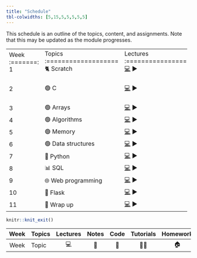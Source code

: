 ```yaml
---
title: "Schedule"
tbl-colwidths: [5,15,5,5,5,5,5]
---
```


This schedule is an outline of the topics, content, and assignments. Note that this may be updated as the module progresses.

::: column-body
+---------+--------------------+----------------------------------------------------------------------------------------------+--------------------------------------+---------------------------------------------------------------------+-----------+----------+
| Week    | Topics             | Lectures                                                                                     | Notes                                | Code                                                                | Tutorials | Homework |
+:=======:+:===================+:============================================================================================:+:====================================:+:===================================================================:+:=========:+:========:+
| 1       | 🐈 Scratch         | [💻](https://github.com/SQ4007-2025/website/raw/refs/heads/master/lectures/slides_1.pptx) ▶  | [📕](notes/notes_1.html "Notes 1")   | [🤖](https://github.com/SQ4007-2025/website/tree/master/code/src1)  |           | 🏠       |
+---------+--------------------+----------------------------------------------------------------------------------------------+--------------------------------------+---------------------------------------------------------------------+-----------+----------+
| 2       | 🟢 C               | [💻](https://github.com/SQ4007-2025/website/raw/refs/heads/master/lectures/slides_2.pptx) ▶  | [📕](notes/notes_2.html "Notes 2")   | [🤖](https://github.com/SQ4007-2025/website/tree/master/code/src2)  | [👨‍🏫 command line](https://github.com/SQ4007-2025/website/raw/refs/heads/master/tutorials/week_2/1.command_line.pptx) ▶\     | 🏠       |
|         |                    |                                                                                              |                                      |                                                                     | 👨‍🏫 ▶\     |          |
|         |                    |                                                                                              |                                      |                                                                     | 👨‍🏫 ▶\     |          |
|         |                    |                                                                                              |                                      |                                                                     | 👨‍🏫 ▶\     |          |
|         |                    |                                                                                              |                                      |                                                                     | 👨‍🏫 ▶\     |          |
|         |                    |                                                                                              |                                      |                                                                     | 👨‍🏫 ▶      |          |
+---------+--------------------+----------------------------------------------------------------------------------------------+--------------------------------------+---------------------------------------------------------------------+-----------+----------+
| 3       | 🟢 Arrays          | [💻](https://github.com/SQ4007-2025/website/raw/refs/heads/master/lectures/slides_3.pptx) ▶  | [📕](notes/notes_3.html "Notes 3")   | [🤖](https://github.com/SQ4007-2025/website/tree/master/code/src3)  | 👨‍🏫        | 🏠       |
+---------+--------------------+----------------------------------------------------------------------------------------------+--------------------------------------+---------------------------------------------------------------------+-----------+----------+
| 4       | 🟢 Algorithms      | [💻](https://github.com/SQ4007-2025/website/raw/refs/heads/master/lectures/slides_4.pptx) ▶  | [📕](notes/notes_4.html "Notes 4")   | [🤖](https://github.com/SQ4007-2025/website/tree/master/code/src4)  | 👨‍🏫        | 🏠       |
+---------+--------------------+----------------------------------------------------------------------------------------------+--------------------------------------+---------------------------------------------------------------------+-----------+----------+
| 5       | 🟢 Memory          | [💻](https://github.com/SQ4007-2025/website/raw/refs/heads/master/lectures/slides_5.pptx) ▶  | [📕](notes/notes_5.html "Notes 5")   | [🤖](https://github.com/SQ4007-2025/website/tree/master/code/src5)  | 👨‍🏫        | 🏠       |
+---------+--------------------+----------------------------------------------------------------------------------------------+--------------------------------------+---------------------------------------------------------------------+-----------+----------+
| 6       | 🟢 Data structures | [💻](https://github.com/SQ4007-2025/website/raw/refs/heads/master/lectures/slides_6.pptx) ▶  | [📕](notes/notes_6.html "Notes 6")   | [🤖](https://github.com/SQ4007-2025/website/tree/master/code/src6)  | 👨‍🏫        | 🏠       |
+---------+--------------------+----------------------------------------------------------------------------------------------+--------------------------------------+---------------------------------------------------------------------+-----------+----------+
| 7       | 🐍 Python          | [💻](https://github.com/SQ4007-2025/website/raw/refs/heads/master/lectures/slides_7.pptx) ▶  | [📕](notes/notes_7.html "Notes 7")   | [🤖](https://github.com/SQ4007-2025/website/tree/master/code/src7)  | 👨‍🏫        | 🏠       |
+---------+--------------------+----------------------------------------------------------------------------------------------+--------------------------------------+---------------------------------------------------------------------+-----------+----------+
| 8       | 📊 SQL             | [💻](https://github.com/SQ4007-2025/website/raw/refs/heads/master/lectures/slides_8.pptx) ▶  | [📕](notes/notes_8.html "Notes 8")   | [🤖](https://github.com/SQ4007-2025/website/tree/master/code/src8)  | 👨‍🏫        | 🏠       |
+---------+--------------------+----------------------------------------------------------------------------------------------+--------------------------------------+---------------------------------------------------------------------+-----------+----------+
| 9       | 🌐 Web programming | [💻](https://github.com/SQ4007-2025/website/raw/refs/heads/master/lectures/slides_9.pptx) ▶  | [📕](notes/notes_9.html "Notes 9")   | [🤖](https://github.com/SQ4007-2025/website/tree/master/code/src9)  | 👨‍🏫        | 🏠       |
+---------+--------------------+----------------------------------------------------------------------------------------------+--------------------------------------+---------------------------------------------------------------------+-----------+----------+
| 10      | 🐍 Flask           | [💻](https://github.com/SQ4007-2025/website/raw/refs/heads/master/lectures/slides_10.pptx) ▶ | [📕](notes/notes_10.html "Notes 10") | [🤖](https://github.com/SQ4007-2025/website/tree/master/code/src10) | 👨‍🏫        | 🏠       |
+---------+--------------------+----------------------------------------------------------------------------------------------+--------------------------------------+---------------------------------------------------------------------+-----------+----------+
| 11      | 👋 Wrap up         | [💻](https://github.com/SQ4007-2025/website/raw/refs/heads/master/lectures/slides_11.pptx) ▶ | [📕](notes/notes_11.html "Notes 11") | [🤖](https://github.com/SQ4007-2025/website/tree/master/code/src11) | 👨‍🏫        | 🏠       |
+---------+--------------------+----------------------------------------------------------------------------------------------+--------------------------------------+---------------------------------------------------------------------+-----------+----------+
:::

```r
knitr::knit_exit()
```

| Week | Topics | Lectures | Notes | Code | Tutorials | Homework |
|:----:|--------|:--------:|:-----:|:----:|:---------:|:--------:|
| Week | Topic  |    💻    |  📕   |  🤖  |    👨‍🏫     |    🏠    |